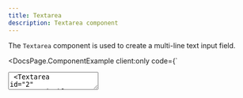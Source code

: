```yaml
---
title: Textarea
description: Textarea component
---
```


The `Textarea` component is used to create a multi-line text input field.


<DocsPage.ComponentExample
  client:only
  code={`<div className="grid gap-4 max-w-96 w-full">
    <Textarea
      id="1"
      name="default"
      label="Default"
      placeholder="Placeholder"
      caption="Caption text"
      rows={4}
    />
    <Textarea
      id="2"
      name="resizable"
      label="Resizable"
      placeholder="Placeholder"
      caption="Caption text"
      defaultValue="Lorem ipsum dolor sit amet, consectetur adipiscing elit. Sed do eiusmod tempor incididunt ut labore et dolore magna aliqua. Ut enim ad minim veniam, quis nostrud exercitation ullamco laboris nisi ut aliquip ex ea commodo consequat. Duis aute irure dolor in reprehenderit in voluptate velit esse cillum dolore eu fugiat nulla pariatur. Excepteur sint occaecat cupidatat non proident, sunt in culpa qui officia deserunt mollit anim id est laborum."
      optional
      resizable
      rows={4}
    />
    <Textarea
      id="3"
      name="error"
      label="Error state"
      placeholder="Placeholder"
      maxCharacters={100}
      theme="danger"
      defaultValue="Lorem ipsum dolor sit amet, consectetur adipiscing elit. Sed do eiusmod tempor incididunt ut labore et dolore magna aliqua. Ut enim ad minim veniam, quis nostrud exercitation ullamco laboris nisi ut aliquip ex ea commodo consequat. Duis aute irure dolor in reprehenderit in voluptate velit esse cillum dolore eu fugiat nulla pariatur. Excepteur sint occaecat cupidatat non proident, sunt in culpa qui officia deserunt mollit anim id est laborum."
      error="Error message"
      optional
      rows={4}
    />
    <Textarea
      id="4"
      name="disabled"
      label="Disabled"
      placeholder="Placeholder"
      maxCharacters={100}
      defaultValue="Lorem ipsum dolor sit amet, consectetur adipiscing elit. Sed do eiusmod tempor incididunt ut labore et dolore magna aliqua. Ut enim ad minim veniam, quis nostrud exercitation ullamco laboris nisi ut aliquip ex ea commodo consequat. Duis aute irure dolor in reprehenderit in voluptate velit esse cillum dolore eu fugiat nulla pariatur. Excepteur sint occaecat cupidatat non proident, sunt in culpa qui officia deserunt mollit anim id est laborum."
      caption="Caption text"
      optional
      rows={4}
      disabled
    />
  </div>`}
/>

## Usage

```typescript jsx
import { Textarea } from '@harnessio/ui/components'

//...

return (
  <Textarea
    label="Textarea label"
    placeholder="Placeholder"
    name="textarea-name"
    onChange={handleChange}
  />
)
```

## API Reference

The `Textarea` can be used either controlled or uncontrolled. When controlled, the
`Textarea` will use the `value` prop as its value and call the `onChange` callback whenever
the value changes. When uncontrolled, the `Textarea` will use the `defaultValue` prop as
its initial value and will call `onChange` when its value changes. The `Textarea` also supports
all attributes of the `textarea` HTML element.

```typescript jsx
<Textarea
  name="textarea-name"       // [OPTIONAL] name of the textarea
  id="textarea-id"           // [OPTIONAL] id of the textarea
  value="Textarea value"     // [OPTIONAL] value of the textarea
  onChange={handleChange}    // [OPTIONAL] callback to call when the value changes
  label="Textarea label"     // [OPTIONAL] label for the textarea
  caption="Textarea caption" // [OPTIONAL] caption to describe the textarea
  error="Error message"      // [OPTIONAL] error message to display below
  optional                   // [OPTIONAL] indicate if the textarea is optional
  resizable                  // [OPTIONAL] indicate if the textarea should be resizable
  disabled                   // [OPTIONAL] indicate if the textarea is disabled
/>
```

<DocsPage.PropsTable
  props={[
    {
      name: "name",
      description: "Name of the textarea",
      required: false,
      value: "string",
    },
    {
      name: "id",
      description: "Id of the textarea",
      required: false,
      value: "string",
    },
    {
      name: "value",
      description: "Value of the textarea",
      required: false,
      value: "string",
    },
    {
      name: "onChange",
      description: "Callback to call when the value changes",
      required: false,
      value: "(value: string) => void",
    },
    {
      name: "label",
      description: "Label for the textarea",
      required: false,
      value: "string",
    },
    {
      name: "caption",
      description: "Caption to describe the textarea",
      required: false,
      value: "string",
    },
    {
      name: "error",
      description: "Error message to display below",
      required: false,
      value: "string",
    },
    {
      name: "optional",
      description: "Indicate if the textarea is optional",
      required: false,
      value: "boolean",
      defaultValue: "false",
    },
    {
      name: "resizable",
      description: "Indicate if the textarea should be resizable",
      required: false,
      value: "boolean",
      defaultValue: "false",
    },
    {
      name: "disabled",
      description: "Indicate if the textarea is disabled",
      required: false,
      value: "boolean",
      defaultValue: "false",
    },
  ]}
/>
